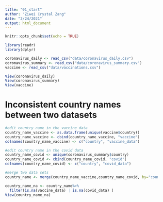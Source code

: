 ```yaml
---
title: "01_start"
author: "Ziwei Crystal Zang"
date: "3/24/2021"
output: html_document
---
```


```r
knitr::opts_chunk$set(echo = TRUE)
```

```r
library(readr)
library(dplyr)
```

```r
coronavirus_daily <- read_csv("data/coronavirus_daily.csv")
coronavirus_summary <- read_csv("data/coronavirus_summary.csv")
vaccine <- read_csv("data/vaccinations.csv")
```


```r
View(coronavirus_daily)
View(coronavirus_summary)
View(vaccine)
```

# Inconsistent country names between two datasets 
```r
#edit country name in the vaccine data
country_name_vaccine <- as.data.frame(unique(vaccine$country))
country_name_vaccine <- cbind(country_name_vaccine, "vaccine")
colnames(country_name_vaccine) <- c("country", "vaccine_data")

#edit country name in the covid data
country_name_covid <- unique(coronavirus_summary$country)
country_name_covid <- cbind(country_name_covid, "covid")
colnames(country_name_covid) <- c("country", "covid_data")

#merge two data sets
country_name <- merge(country_name_vaccine,country_name_covid, by="country", all=T)

country_name_na <- country_name%>%
  filter(is.na(vaccine_data) | is.na(covid_data) )
View(country_name_na)
```

